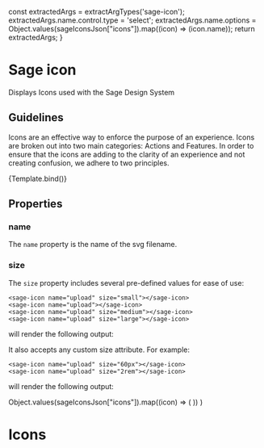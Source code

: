 

  const extractedArgs = extractArgTypes('sage-icon');
  extractedArgs.name.control.type = 'select';
  extractedArgs.name.options = Object.values(sageIconsJson["icons"]).map((icon) => (icon.name));
  return extractedArgs;
}

<Meta title="webcomponents/Icon" component="sage-icon" argTypes={argTypes()}/>


# Sage icon
Displays Icons used with the Sage Design System

## Guidelines

Icons are an effective way to enforce the purpose of an experience. Icons are broken out into two main
categories: Actions and Features. In order to ensure that the icons are adding to the clarity of an experience
and not creating confusion, we adhere to two principles.


<Canvas>
  <Story name="Default" args={{name: "upload"}}>
    {Template.bind()}
  </Story>
</Canvas>

## Properties

<ArgsTable of="sage-icon" />

### name
The `name` property is the name of the svg filename.

### size
The `size` property includes several pre-defined values for ease of use:

```
<sage-icon name="upload" size="small"></sage-icon>
<sage-icon name="upload"></sage-icon>
<sage-icon name="upload" size="medium"></sage-icon>
<sage-icon name="upload" size="large"></sage-icon>
```

 will render the following output:
 <Canvas withSource="none">
  <sage-icon name="upload" size="small"></sage-icon>
  <sage-icon name="upload" size="normal"></sage-icon>
  <sage-icon name="upload" size="medium"></sage-icon>
  <sage-icon name="upload" size="large"></sage-icon>
</Canvas>

It also accepts any custom size attribute. For example:
```
<sage-icon name="upload" size="60px"></sage-icon>
<sage-icon name="upload" size="2rem"></sage-icon>
```

will render the following output:
<Canvas withSource="none">
  <sage-icon name="upload" size="60px"></sage-icon>
  <sage-icon name="upload" size="2rem"></sage-icon>
</Canvas>


  Object.values(sageIconsJson["icons"]).map((icon) => (
    <IconItem name={icon.name}>
      <sage-icon name={icon.name}></sage-icon>
    </IconItem>
  ))
)

# Icons
<Canvas withSource="none">
  <IconGallery>
    <IconItems />
  </IconGallery>
</Canvas>

